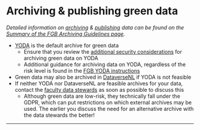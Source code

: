 

# Archiving & publishing green data

*Detailed information on [archiving](https://fgb-rdm.nl/rdm/definitions/Definitions.html#archivingdata){target="_blank"} & [publishing](https://fgb-rdm.nl/rdm/definitions/Definitions.html#publishingdata){target="_blank"} data can be found on the [Summary of the FGB Archiving Guidelines page](https://fgb-rdm.nl/rdm/archiving/ArchivingGuidelinesSummary.html){target="_blank"}.*

-   [YODA](https://rdm.vu.nl/topics/yoda.html){target="_blank"} is the default archive for green data
    -   Ensure that you review the [additional security considerations](https://fgb-rdm.nl/rdm/tools/YODAInstructionsFGB.html#protection){target="_blank"} for archiving green data on YODA
    -   Additional guidance for archiving data on YODA, regardless of the risk level is found in the [FGB YODA instructions](https://fgb-rdm.nl/rdm/tools/YODAInstructionsFGB.html#furtherArchiving){target="_blank"}
-   Green data may also be archived in [DataverseNL](https://dataverse.nl/dataverse/FGB){target="_blank"} if YODA is not feasible
-   If neither YODA nor DataverseNL are feasible archives for your data, contact the [faculty data stewards](mailto:research.data.fgb@vu.nl) as soon as possible to discuss this
    -   Although green data are low-risk, they technically fall under the GDPR, which can put restrictions on which external archives may be used. The earlier you discuss the need for an alternative archive with the data stewards the better!

------------------------------------------------------------------------

<br>
